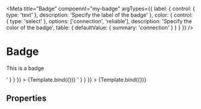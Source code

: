
<Meta
  title="Badge"
  compoennt="my-badge"
  argTypes={{
    label: {
      control: {
        type: 'text'
      },
      description: 'Specify the label of the badge'
    },
    color: {
      control: {
        type: 'select'
      },
      options: ['connection', 'reliable'],
      description: 'Specify the color of the badge',
      table: {
        defaultValue: {
          summary: 'connection'
        }
      }
    }
  }}
/>


# Badge

This is a badge

<Canvas>
  <Story
    name="Connection"
    args={{
      label: 'Connection',
      color: 'connection'
    }}
    parameters={{
      docs: {
        sources: {
          code: '<my-badge label="Connection" color="connection"></my-badge>'
        }
      }
    }}
  >
    {Template.bind({})}
  </Story>
  <Story
    name="Reliable"
    args={{
      label: 'Reliable',
      color: 'reliable'
    }}
    parameters={{
      docs: {
        sources: {
          code: '<my-badge label="Reliable" color="reliable"></my-badge>'
        }
      }
    }}
  >
    {Template.bind({})}
  </Story>
</Canvas>

## Properties

<ArgsTable story="Connection" />
